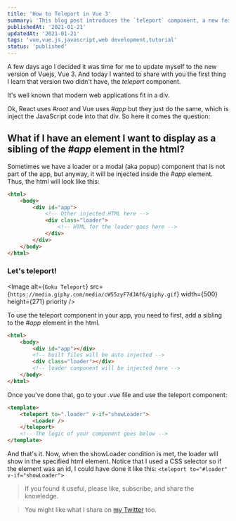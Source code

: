 ```yaml
---
title: 'How to Teleport in Vue 3'
summary: 'This blog post introduces the `teleport` component, a new feature in Vue 3. It discusses the common practice of injecting JavaScript code into a single div in modern web applications, and how the `teleport` component can be used to display an element as a sibling of the main `#app` element. The post uses a loader or a modal as an example.'
publishedAt: '2021-01-21'
updatedAt: '2021-01-21'
tags: 'vue,vue.js,javascript,web development,tutorial'
status: 'published'
---
```


A few days ago I decided it was time for me to update myself to the new version of Vuejs, Vue 3. And today I wanted to share with you the first thing I learn that version two didn't have, the _teleport_ component.

It's well known that modern web applications fit in a div.

<StaticTweet id='1346423883285499904' />

Ok, React uses _#root_ and Vue uses _#app_ but they just do the same, which is inject the JavaScript code into that div. So here it comes the question:

## What if I have an element I want to display as a sibling of the _#app_ element in the html?

Sometimes we have a loader or a modal (aka popup) component that is not part of the app, but anyway, it will be injected inside the _#app_ element. Thus, the html will look like this:

```html
<html>
	<body>
		<div id="app">
			<!-- Other injected HTML here -->
			<div class="loader">
				<!-- HTML for the loader goes here -->
			</div>
		</div>
	</body>
</html>
```

### Let's teleport!

<Image
	alt={`Goku Teleport`}
	src={`https://media.giphy.com/media/cW55zyF7dJAf6/giphy.gif`}
	width={500}
	height={271}
	priority
/>

To use the teleport component in your app, you need to first, add a sibling to the _#app_ element in the html.

```html
<html>
	<body>
		<div id="app"></div>
		<!-- built files will be auto injected -->
		<div class="loader"></div>
		<!-- loader component will be injected here -->
	</body>
</html>
```

Once you've done that, go to your _.vue_ file and use the teleport component:

```html
<template>
	<teleport to=".loader" v-if="showLoader">
		<Loader />
	</teleport>
	<!-- The logic of your component goes below -->
</template>
```

And that's it. Now, when the showLoader condition is met, the loader will show in the specified html element. Notice that I used a CSS selector so if the element was an id, I could have done it like this: `<teleport to="#loader" v-if="showLoader">`

> If you found it useful, please like, subscribe, and share the knowledge.

> You might like what I share on [my Twitter][Twitter profile] too.

[Twitter profile]: https://twitter.com/intent/user?screen_name=eligarlo
